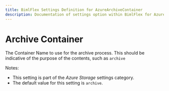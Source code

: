 ---
title: BimlFlex Settings Definition for AzureArchiveContainer
description: Documentation of settings option within BimlFlex for AzureArchiveContainer
---
<head>
  <meta name="varigenceProduct" content="BimlFlex"></meta>
  <meta name="varigenceArticleType" content="Reference"></meta>
</head>


# Archive Container

The Container Name to use for the archive process. This should be indicative of the purpose of the contents, such as `archive`

Notes:

* This setting is part of the *Azure Storage* settings category.
* The default value for this setting is `archive`.
